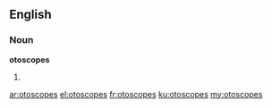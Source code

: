 ==English==

===Noun===
'''otoscopes'''

# {{plural of|[[otoscope]]}}

[[ar:otoscopes]]
[[el:otoscopes]]
[[fr:otoscopes]]
[[ku:otoscopes]]
[[my:otoscopes]]